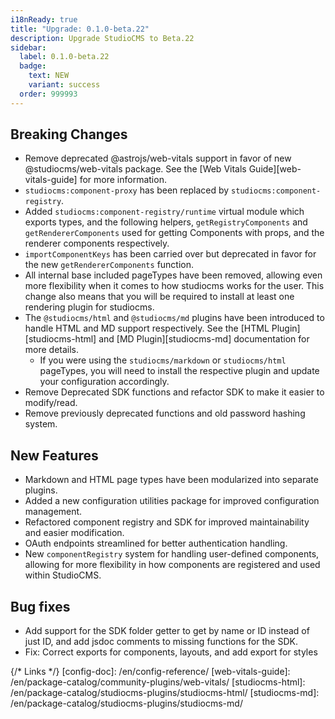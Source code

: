 ```yaml
---
i18nReady: true
title: "Upgrade: 0.1.0-beta.22"
description: Upgrade StudioCMS to Beta.22
sidebar:
  label: 0.1.0-beta.22
  badge:
    text: NEW
    variant: success
  order: 999993
---
```



<QuickUpdate />

## Breaking Changes

- Remove deprecated @astrojs/web-vitals support in favor of new @studiocms/web-vitals package. See the [Web Vitals Guide][web-vitals-guide] for more information.
- `studiocms:component-proxy` has been replaced by `studiocms:component-registry`.
- Added `studiocms:component-registry/runtime` virtual module which exports types, and the following helpers, `getRegistryComponents` and `getRendererComponents` used for getting Components with props, and the renderer components respectively.
- `importComponentKeys` has been carried over but deprecated in favor for the new `getRendererComponents` function.
- All internal base included pageTypes have been removed, allowing even more flexibility when it comes to how studiocms works for the user. This change also means that you will be required to install at least one rendering plugin for studiocms.
- The `@studiocms/html` and `@studiocms/md` plugins have been introduced to handle HTML and MD support respectively. See the [HTML Plugin][studiocms-html] and [MD Plugin][studiocms-md] documentation for more details.
  - If you were using the `studiocms/markdown` or `studiocms/html` pageTypes, you will need to install the respective plugin and update your configuration accordingly.
- Remove Deprecated SDK functions and refactor SDK to make it easier to modify/read.
- Remove previously deprecated functions and old password hashing system.

## New Features

- Markdown and HTML page types have been modularized into separate plugins.
- Added a new configuration utilities package for improved configuration management.
- Refactored component registry and SDK for improved maintainability and easier modification.
- OAuth endpoints streamlined for better authentication handling.
- New `componentRegistry` system for handling user-defined components, allowing for more flexibility in how components are registered and used within StudioCMS.

## Bug fixes

- Add support for the SDK folder getter to get by name or ID instead of just ID, and add jsdoc comments to missing functions for the SDK.
- Fix: Correct exports for components, layouts, and add export for styles

{/* Links */}
[config-doc]: /en/config-reference/
[web-vitals-guide]: /en/package-catalog/community-plugins/web-vitals/
[studiocms-html]: /en/package-catalog/studiocms-plugins/studiocms-html/
[studiocms-md]: /en/package-catalog/studiocms-plugins/studiocms-md/